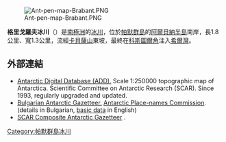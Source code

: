 [[Image:Ant-pen-map-Brabant.PNG|thumb]]

'''格里戈羅夫冰川'''（{{lang-en|Grigorov Glacier}}）是[[南極洲|南極洲]]的[[冰川|冰川]]，位於[[帕默群島|帕默群島]]的[[阿爾貝納半島|阿爾貝納半島]]南岸，長1.8公里、寬1.3公里，流經[[卡貝薩山|卡貝薩山]]東坡，最終在[[科斯圖爾角|科斯圖爾角]]注入[[希爾灣|希爾灣]]。

{{coord|64|09|05|S|62|07|30|W|display=title}}

==外部連結==
* [http://www.add.scar.org Antarctic Digital Database (ADD).] {{Wayback|url=http://www.add.scar.org/ |date=20170305000653 }} Scale 1:250000 topographic map of Antarctica. Scientific Committee on Antarctic Research (SCAR). Since 1993, regularly upgraded and updated.
* [http://apcbg.org/gazet-bg.doc Bulgarian Antarctic Gazetteer.] {{Wayback|url=http://apcbg.org/gazet-bg.doc |date=20131012104624 }} [[Antarctic_Place-names_Commission|Antarctic Place-names Commission]]. (details in Bulgarian, [http://apcbg.org/gazet.htm basic data] {{Wayback|url=http://apcbg.org/gazet.htm |date=20160304071225 }} in English)
* [http://data.aad.gov.au/aadc/gaz/scar/ SCAR Composite Antarctic Gazetteer] {{WebCite|url=https://www.webcitation.org/5ug2CfC7m?url=http://data.aad.gov.au/aadc/gaz/scar/ |date=20101202140255 |dateformat=iso }}.

{{DEFAULTSORT:Grigorov Glacier}}
[[Category:帕默群島冰川|Category:帕默群島冰川]]


{{PalmerArchipelago-geo-stub}}